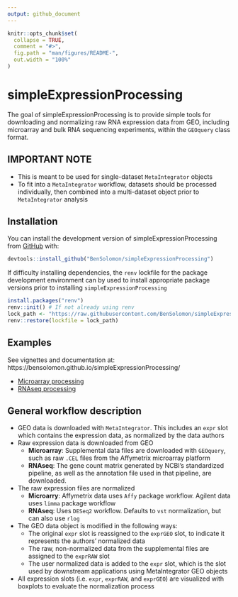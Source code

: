 ```yaml
---
output: github_document
---
```


<!-- README.md is generated from README.Rmd. Please edit that file -->

```r
knitr::opts_chunk$set(
  collapse = TRUE,
  comment = "#>",
  fig.path = "man/figures/README-",
  out.width = "100%"
)
```

# simpleExpressionProcessing

<!-- badges: start -->
<!-- badges: end -->

The goal of simpleExpressionProcessing is to provide simple tools for downloading and normalizing raw RNA expression data from GEO, including microarray and bulk RNA sequencing experiments, within the `GEOquery` class format. 

## IMPORTANT NOTE

- This is meant to be used for single-dataset `MetaIntegrator` objects
- To fit into a `MetaIntegrator` workflow, datasets should be processed individually, then combined into a multi-dataset object prior to `MetaIntegrator` analysis

## Installation

You can install the development version of simpleExpressionProcessing from [GitHub](https://github.com/) with:

``` r
devtools::install_github("BenSolomon/simpleExpressionProcessing")
```

If difficulty installing dependencies, the `renv` lockfile for the package development environment can by used to install appropriate package versions  prior to installing `simpleExpressionProcessing`

``` r
install.packages("renv")
renv::init() # If not already using renv
lock_path <- "https://raw.githubusercontent.com/BenSolomon/simpleExpressionProcessing/refs/heads/main/renv.lock"
renv::restore(lockfile = lock_path)
```

## Examples

See vignettes and documentation at: https://bensolomon.github.io/simpleExpressionProcessing/

  - [Microarray processing](https://bensolomon.github.io/simpleExpressionProcessing/)
  - [RNAseq processing](https://bensolomon.github.io/simpleExpressionProcessing/)

## General workflow description

- GEO data is downloaded with `MetaIntegrator`. This includes an `expr` slot which contains the expression data, as normalized by the data authors
- Raw expression data is downloaded from GEO
  - **Microarray**: Supplemental data files are downloaded with `GEOquery`, such as raw `.CEL` files from the Affymetrix microarray platform
  - **RNAseq**: The gene count matrix generated by NCBI's standardized pipeline, as well as the annotation file used in that pipeline, are downloaded.
- The raw expression files are normalized 
  - **Microarry**: Affymetrix data uses `Affy` package workflow. Agilent data uses `limma` package workflow
  - **RNAseq**: Uses `DESeq2` workflow. Defaults to `vst` normalization, but can also use `rlog` 
- The GEO data object is modified in the following ways:
  - The original `expr` slot is reassigned to the `exprGEO` slot, to indicate it represents the authors' normalized data
  - The raw, non-normalized data from the supplemental files are assigned to the `exprRAW` slot
  - The user normalized data is added to the `expr` slot, which is the slot used by downstream applications using MetaIntegrator GEO objects
- All expression slots (i.e. `expr`, `exprRAW`, and `exprGEO`) are visualized with boxplots to evaluate the normalization process
